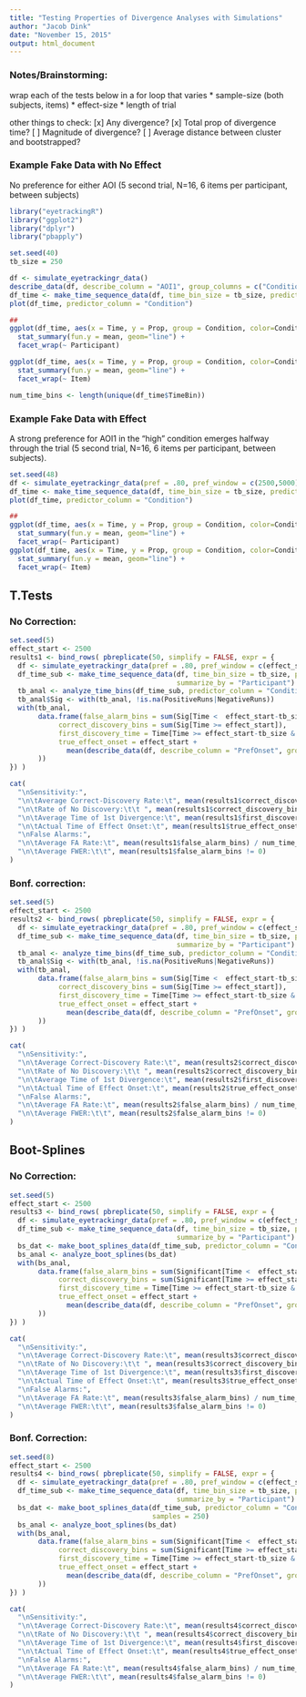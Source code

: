 ```yaml
---
title: "Testing Properties of Divergence Analyses with Simulations"
author: "Jacob Dink"
date: "November 15, 2015"
output: html_document
---
```


### Notes/Brainstorming:

wrap each of the tests below in a for loop that varies
* sample-size (both subjects, items)
* effect-size
* length of trial

other things to check:
[x] Any divergence?
[x] Total prop of divergence time?
[ ] Magnitude of divergence?
[ ] Average distance between cluster and bootstrapped? 

### Example Fake Data with No Effect

No preference for either AOI (5 second trial, N=16, 6 items per participant, between subjects)

```r
library("eyetrackingR")
library("ggplot2")
library("dplyr")
library("pbapply")

set.seed(40)
tb_size = 250

df <- simulate_eyetrackingr_data()
describe_data(df, describe_column = "AOI1", group_columns = c("Condition","Participant","Item"))
df_time <- make_time_sequence_data(df, time_bin_size = tb_size, predictor_columns = "Condition", aois = "AOI1")
plot(df_time, predictor_column = "Condition")

##
ggplot(df_time, aes(x = Time, y = Prop, group = Condition, color=Condition)) +
  stat_summary(fun.y = mean, geom="line") +
  facet_wrap(~ Participant)

ggplot(df_time, aes(x = Time, y = Prop, group = Condition, color=Condition)) +
  stat_summary(fun.y = mean, geom="line") +
  facet_wrap(~ Item)

num_time_bins <- length(unique(df_time$TimeBin))
```

### Example Fake Data with Effect

A strong preference for AOI1 in the "high" condition emerges halfway through the trial (5 second trial, N=16, 6 items per participant, between subjects).

```r
set.seed(48)
df <- simulate_eyetrackingr_data(pref = .80, pref_window = c(2500,5000))
df_time <- make_time_sequence_data(df, time_bin_size = tb_size, predictor_columns = "Condition", aois = "AOI1")
plot(df_time, predictor_column = "Condition")

##
ggplot(df_time, aes(x = Time, y = Prop, group = Condition, color=Condition)) +
  stat_summary(fun.y = mean, geom="line") +
  facet_wrap(~ Participant)
ggplot(df_time, aes(x = Time, y = Prop, group = Condition, color=Condition)) +
  stat_summary(fun.y = mean, geom="line") +
  facet_wrap(~ Item)
```

## T.Tests

### No Correction:

```r
set.seed(5)
effect_start <- 2500
results1 <- bind_rows( pbreplicate(50, simplify = FALSE, expr = {
  df <- simulate_eyetrackingr_data(pref = .80, pref_window = c(effect_start,5000))
  df_time_sub <- make_time_sequence_data(df, time_bin_size = tb_size, predictor_columns = "Condition", aois = "AOI1", 
                                         summarize_by = "Participant")
  tb_anal <- analyze_time_bins(df_time_sub, predictor_column = "Condition", test = "t.test", alpha = .05, quiet=TRUE)
  tb_anal$Sig <- with(tb_anal, !is.na(PositiveRuns|NegativeRuns))
  with(tb_anal, 
       data.frame(false_alarm_bins = sum(Sig[Time <  effect_start-tb_size]),
            correct_discovery_bins = sum(Sig[Time >= effect_start]),
            first_discovery_time = Time[Time >= effect_start-tb_size & Sig][1],
            true_effect_onset = effect_start + 
              mean(describe_data(df, describe_column = "PrefOnset", group_columns = "Participant")[["Mean"]])
       ))
}) )

cat(
  "\nSensitivity:",
  "\n\tAverage Correct-Discovery Rate:\t", mean(results1$correct_discovery_bins) / num_time_bins,
  "\n\tRate of No Discovery:\t\t ", mean(results1$correct_discovery_bins==0),
  "\n\tAverage Time of 1st Divergence:\t", mean(results1$first_discovery_time, na.rm=TRUE),
  "\n\tActual Time of Effect Onset:\t", mean(results1$true_effect_onset),
  "\nFalse Alarms:",
  "\n\tAverage FA Rate:\t", mean(results1$false_alarm_bins) / num_time_bins,
  "\n\tAverage FWER:\t\t", mean(results1$false_alarm_bins != 0)
)
```

### Bonf. correction:

```r
set.seed(5)
effect_start <- 2500
results2 <- bind_rows( pbreplicate(50, simplify = FALSE, expr = {
  df <- simulate_eyetrackingr_data(pref = .80, pref_window = c(effect_start,5000))
  df_time_sub <- make_time_sequence_data(df, time_bin_size = tb_size, predictor_columns = "Condition", aois = "AOI1", 
                                         summarize_by = "Participant")
  tb_anal <- analyze_time_bins(df_time_sub, predictor_column = "Condition", test = "t.test", alpha = .05/num_time_bins, quiet=TRUE)
  tb_anal$Sig <- with(tb_anal, !is.na(PositiveRuns|NegativeRuns))
  with(tb_anal, 
       data.frame(false_alarm_bins = sum(Sig[Time <  effect_start-tb_size]),
            correct_discovery_bins = sum(Sig[Time >= effect_start]),
            first_discovery_time = Time[Time >= effect_start-tb_size & Sig][1],
            true_effect_onset = effect_start + 
              mean(describe_data(df, describe_column = "PrefOnset", group_columns = "Participant")[["Mean"]])
       ))
}) )

cat(
  "\nSensitivity:",
  "\n\tAverage Correct-Discovery Rate:\t", mean(results2$correct_discovery_bins) / num_time_bins,
  "\n\tRate of No Discovery:\t\t ", mean(results2$correct_discovery_bins==0),
  "\n\tAverage Time of 1st Divergence:\t", mean(results2$first_discovery_time, na.rm=TRUE),
  "\n\tActual Time of Effect Onset:\t", mean(results2$true_effect_onset),
  "\nFalse Alarms:",
  "\n\tAverage FA Rate:\t", mean(results2$false_alarm_bins) / num_time_bins,
  "\n\tAverage FWER:\t\t", mean(results2$false_alarm_bins != 0)
)
```

## Boot-Splines

### No Correction:

```r
set.seed(5)
effect_start <- 2500
results3 <- bind_rows( pbreplicate(50, simplify = FALSE, expr = {
  df <- simulate_eyetrackingr_data(pref = .80, pref_window = c(effect_start,5000))
  df_time_sub <- make_time_sequence_data(df, time_bin_size = tb_size, predictor_columns = "Condition", aois = "AOI1", 
                                         summarize_by = "Participant")
  bs_dat <- make_boot_splines_data(df_time_sub, predictor_column = "Condition", within_subj = FALSE, alpha = .05, samples = 250)
  bs_anal <- analyze_boot_splines(bs_dat)
  with(bs_anal, 
       data.frame(false_alarm_bins = sum(Significant[Time <  effect_start-tb_size]),
            correct_discovery_bins = sum(Significant[Time >= effect_start]),
            first_discovery_time = Time[Time >= effect_start-tb_size & Significant][1],
            true_effect_onset = effect_start + 
              mean(describe_data(df, describe_column = "PrefOnset", group_columns = "Participant")[["Mean"]])
       ))
}) )

cat(
  "\nSensitivity:",
  "\n\tAverage Correct-Discovery Rate:\t", mean(results3$correct_discovery_bins) / num_time_bins,
  "\n\tRate of No Discovery:\t\t ", mean(results3$correct_discovery_bins==0),
  "\n\tAverage Time of 1st Divergence:\t", mean(results3$first_discovery_time, na.rm=TRUE),
  "\n\tActual Time of Effect Onset:\t", mean(results3$true_effect_onset),
  "\nFalse Alarms:",
  "\n\tAverage FA Rate:\t", mean(results3$false_alarm_bins) / num_time_bins,
  "\n\tAverage FWER:\t\t", mean(results3$false_alarm_bins != 0)
)
```

### Bonf. Correction:

```r
set.seed(8)
effect_start <- 2500
results4 <- bind_rows( pbreplicate(50, simplify = FALSE, expr = {
  df <- simulate_eyetrackingr_data(pref = .80, pref_window = c(effect_start,5000))
  df_time_sub <- make_time_sequence_data(df, time_bin_size = tb_size, predictor_columns = "Condition", aois = "AOI1", 
                                         summarize_by = "Participant")
  bs_dat <- make_boot_splines_data(df_time_sub, predictor_column = "Condition", within_subj = FALSE, alpha = .05/num_time_bins, 
                                   samples = 250)
  bs_anal <- analyze_boot_splines(bs_dat)
  with(bs_anal, 
       data.frame(false_alarm_bins = sum(Significant[Time <  effect_start-tb_size]),
            correct_discovery_bins = sum(Significant[Time >= effect_start]),
            first_discovery_time = Time[Time >= effect_start-tb_size & Significant][1],
            true_effect_onset = effect_start + 
              mean(describe_data(df, describe_column = "PrefOnset", group_columns = "Participant")[["Mean"]])
       ))
}) )

cat(
  "\nSensitivity:",
  "\n\tAverage Correct-Discovery Rate:\t", mean(results4$correct_discovery_bins) / num_time_bins,
  "\n\tRate of No Discovery:\t\t ", mean(results4$correct_discovery_bins==0),
  "\n\tAverage Time of 1st Divergence:\t", mean(results4$first_discovery_time, na.rm=TRUE),
  "\n\tActual Time of Effect Onset:\t", mean(results4$true_effect_onset),
  "\nFalse Alarms:",
  "\n\tAverage FA Rate:\t", mean(results4$false_alarm_bins) / num_time_bins,
  "\n\tAverage FWER:\t\t", mean(results4$false_alarm_bins != 0)
)
```